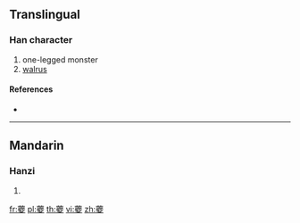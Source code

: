 {{character info/new}}
==Translingual==

===Han character===
{{Han char|rn=140|rad=艸|as=18|sn=24|four=|canj=TMCE}}

# one-legged monster
# [[walrus]]

====References====
* {{Han ref|kx=1072.071|dkj=32538|hdz=53334.081|uh=8637|ud=34359}}

----

==Mandarin==

===Hanzi===
{{cmn-hanzi|pin=[[kuí]] ([[kui2]])|wg=k'uei<sup>2</sup>}}

# {{defn|lang=cmn|sort=艸18}}

[[fr:蘷]]
[[pl:蘷]]
[[th:蘷]]
[[vi:蘷]]
[[zh:蘷]]